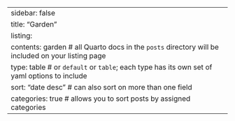 ---
sidebar: false
title: "Garden"
listing: 
  contents: garden # all Quarto docs in the `posts` directory will be included on your listing page
  type: table # or `default` or `table`; each type has its own set of yaml options to include
  sort: "date desc" # can also sort on more than one field
  categories: true # allows you to sort posts by assigned categories 
---
